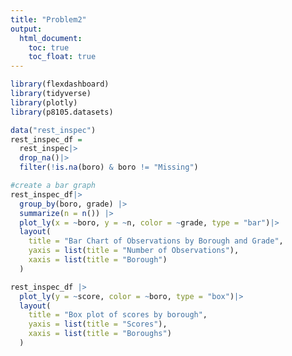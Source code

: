 ```yaml
---
title: "Problem2"
output: 
  html_document:
    toc: true
    toc_float: true
---
```


```r
library(flexdashboard)
library(tidyverse)
library(plotly)
library(p8105.datasets)
```

```r
data("rest_inspec")
rest_inspec_df = 
  rest_inspec|>
  drop_na()|>
  filter(!is.na(boro) & boro != "Missing")
```

```r
#create a bar graph
rest_inspec_df|> 
  group_by(boro, grade) |>
  summarize(n = n()) |>
  plot_ly(x = ~boro, y = ~n, color = ~grade, type = "bar")|>
  layout(
    title = "Bar Chart of Observations by Borough and Grade",
    yaxis = list(title = "Number of Observations"),
    xaxis = list(title = "Borough")
  )
```

```r
rest_inspec_df |>                                   
  plot_ly(y = ~score, color = ~boro, type = "box")|>
  layout(
    title = "Box plot of scores by borough",
    yaxis = list(title = "Scores"),
    xaxis = list(title = "Boroughs")
  )
```

